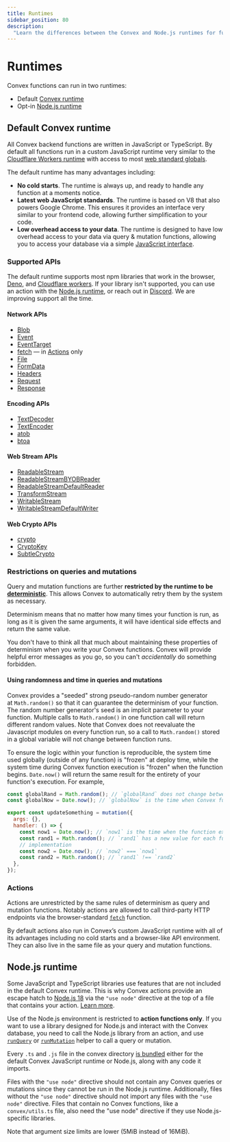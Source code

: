 ```yaml
---
title: Runtimes
sidebar_position: 80
description:
  "Learn the differences between the Convex and Node.js runtimes for functions"
---
```


# Runtimes

Convex functions can run in two runtimes:

- Default [Convex runtime](#default-convex-runtime)
- Opt-in [Node.js runtime](#nodejs-runtime)

## Default Convex runtime

All Convex backend functions are written in JavaScript or TypeScript. By default
all functions run in a custom JavaScript runtime very similar to the
[Cloudflare Workers runtime](https://blog.cloudflare.com/cloud-computing-without-containers/)
with access to most
[web standard globals](https://developer.mozilla.org/en-US/docs/Web/JavaScript/Reference/Global_Objects).

The default runtime has many advantages including:

- **No cold starts**. The runtime is always up, and ready to handle any function
  at a moments notice.
- **Latest web JavaScript standards**. The runtime is based on V8 that also
  powers Google Chrome. This ensures it provides an interface very similar to
  your frontend code, allowing further simplification to your code.
- **Low overhead access to your data**. The runtime is designed to have low
  overhead access to your data via query & mutation functions, allowing you to
  access your database via a simple
  [JavaScript interface](/database/reading-data/reading-data.mdx).

### Supported APIs

The default runtime supports most npm libraries that work in the browser,
[Deno](https://deno.com/), and
[Cloudflare workers](https://developers.cloudflare.com/workers/). If your
library isn't supported, you can use an action with the
[Node.js runtime](#nodejs-runtime), or reach out in
[Discord](https://convex.dev/community). We are improving support all the time.

#### Network APIs

- [Blob](https://developer.mozilla.org/en-US/docs/Web/API/Blob)
- [Event](https://developer.mozilla.org/en-US/docs/Web/API/Event)
- [EventTarget](https://developer.mozilla.org/en-US/docs/Web/API/EventTarget)
- [fetch](https://developer.mozilla.org/en-US/docs/Web/API/fetch) — in
  [Actions](#actions) only
- [File](https://developer.mozilla.org/en-US/docs/Web/API/File)
- [FormData](https://developer.mozilla.org/en-US/docs/Web/API/FormData)
- [Headers](https://developer.mozilla.org/en-US/docs/Web/API/Headers)
- [Request](https://developer.mozilla.org/en-US/docs/Web/API/Request)
- [Response](https://developer.mozilla.org/en-US/docs/Web/API/Response)

#### Encoding APIs

- [TextDecoder](https://developer.mozilla.org/en-US/docs/Web/API/TextDecoder)
- [TextEncoder](https://developer.mozilla.org/en-US/docs/Web/API/TextEncoder)
- [atob](https://developer.mozilla.org/en-US/docs/Web/API/WindowBase64/atob)
- [btoa](https://developer.mozilla.org/en-US/docs/Web/API/WindowBase64/btoa)

#### Web Stream APIs

- [ReadableStream](https://developer.mozilla.org/en-US/docs/Web/API/ReadableStream)
- [ReadableStreamBYOBReader](https://developer.mozilla.org/en-US/docs/Web/API/ReadableStreamBYOBReader)
- [ReadableStreamDefaultReader](https://developer.mozilla.org/en-US/docs/Web/API/ReadableStreamDefaultReader)
- [TransformStream](https://developer.mozilla.org/en-US/docs/Web/API/TransformStream)
- [WritableStream](https://developer.mozilla.org/en-US/docs/Web/API/WritableStream)
- [WritableStreamDefaultWriter](https://developer.mozilla.org/en-US/docs/Web/API/WritableStreamDefaultWriter)

#### Web Crypto APIs

- [crypto](https://developer.mozilla.org/en-US/docs/Web/API/Web_Crypto_API)
- [CryptoKey](https://developer.mozilla.org/en-US/docs/Web/API/CryptoKey)
- [SubtleCrypto](https://developer.mozilla.org/en-US/docs/Web/API/SubtleCrypto)

### Restrictions on queries and mutations

Query and mutation functions are further **restricted by the runtime to be
[deterministic](https://en.wikipedia.org/wiki/Deterministic_algorithm)**. This
allows Convex to automatically retry them by the system as necessary.

Determinism means that no matter how many times your function is run, as long as
it is given the same arguments, it will have identical side effects and return
the same value.

You don't have to think all that much about maintaining these properties of
determinism when you write your Convex functions. Convex will provide helpful
error messages as you go, so you can't *accidentally* do something forbidden.

#### Using randomness and time in queries and mutations

Convex provides a "seeded" strong pseudo-random number generator
at `Math.random()` so that it can guarantee the determinism of your function.
The random number generator's seed is an implicit parameter to your function.
Multiple calls to `Math.random()` in one function call will return different
random values. Note that Convex does not reevaluate the Javascript modules on
every function run, so a call to `Math.random()` stored in a global variable
will not change between function runs.

To ensure the logic within your function is reproducible, the system time used
globally (outside of any function) is "frozen" at deploy time, while the system
time during Convex function execution is "frozen" when the function
begins. `Date.now()` will return the same result for the entirety of your
function's execution. For example,

```javascript
const globalRand = Math.random(); // `globalRand` does not change between runs.
const globalNow = Date.now(); // `globalNow` is the time when Convex functions were deployed.

export const updateSomething = mutation({
  args: {},
  handler: () => {
    const now1 = Date.now(); // `now1` is the time when the function execution started.
    const rand1 = Math.random(); // `rand1` has a new value for each function run.
    // implementation
    const now2 = Date.now(); // `now2` === `now1`
    const rand2 = Math.random(); // `rand1` !== `rand2`
  },
});
```

### Actions

Actions are unrestricted by the same rules of determinism as query and mutation
functions. Notably actions are allowed to call third-party HTTP endpoints via
the browser-standard
[`fetch`](https://developer.mozilla.org/en-US/docs/Web/API/Fetch_API) function.

By default actions also run in Convex’s custom JavaScript runtime with all of
its advantages including no cold starts and a browser-like API environment. They
can also live in the same file as your query and mutation functions.

## Node.js runtime

Some JavaScript and TypeScript libraries use features that are not included in
the default Convex runtime. This is why Convex actions provide an escape hatch
to [Node.js 18](https://nodejs.org/en/about) via the `"use node"` directive at
the top of a file that contains your action.
[Learn more](/functions/actions.mdx#choosing-the-runtime-use-node).

Use of the Node.js environment is restricted to **action functions only**. If
you want to use a library designed for Node.js and interact with the Convex
database, you need to call the Node.js library from an action, and use
[`runQuery`](/functions/actions.mdx#action-context) or
[`runMutation`](/functions/actions.mdx#action-context) helper to call a query or
mutation.

Every `.ts` and `.js` file in the convex directory
[is bundled](/functions/bundling.mdx) either for the default Convex JavaScript
runtime or Node.js, along with any code it imports.

Files with the `"use node"` directive should not contain any Convex queries or
mutations since they cannot be run in the Node.js runtime. Additionally, files
without the `"use node"` directive should not import any files with the
`"use node"` directive. Files that contain no Convex functions, like a
`convex/utils.ts` file, also need the "use node" directive if they use
Node.js-specific libraries.

Note that argument size limits are lower (5MiB instead of 16MiB).
